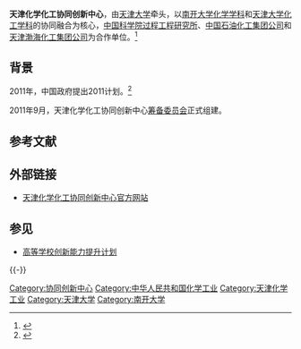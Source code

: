 '''天津化学化工协同创新中心'''，由[[天津大学|天津大学]]牵头，以[[南开大学化学学院|南开大学化学学科]]和[[天津大学化工学院|天津大学化工学科]]的协同融合为核心，[[中国科学院过程工程研究所|中国科学院过程工程研究所]]、[[中国石油化工集团公司|中国石油化工集团公司]]和[[天津渤海化工集团公司|天津渤海化工集团公司]]为合作单位。<ref>{{cite web |url = http://www.tju.edu.cn/2011/zxgk/zxjs/ |title = 天津化学化工协同创新中心简介 |publisher = 天津化学化工协同创新中心 |accessdate = 2013-04-12 |archive-url = https://web.archive.org/web/20140608223712/http://www.tju.edu.cn/2011/zxgk/zxjs/ |archive-date = 2014-06-08 |dead-url = yes }}</ref>

== 背景 ==
2011年，中国政府提出2011计划。<ref>{{cite web |url = http://news.xinhuanet.com/edu/2012-10/26/c_123876292.htm |title = 高等教育：从“211工程”到“2011计划” |publisher = 新华网 |accessdate = 2013-01-29 |archive-date = 2012-10-29 |archive-url = https://web.archive.org/web/20121029204947/http://news.xinhuanet.com/edu/2012-10/26/c_123876292.htm |dead-url = no }}</ref>

2011年9月，天津化学化工协同创新中心[[筹备委员会|筹备委员会]]正式组建。

== 参考文献 ==
{{Reflist}}

== 外部链接 ==
* [http://www.tju.edu.cn 天津化学化工协同创新中心官方网站]{{Wayback|url=http://www.tju.edu.cn/ |date=20201001184201 }}

== 参见 ==
{{Portal box|天津|化学|大学}}
* [[高等学校创新能力提升计划|高等学校创新能力提升计划]]

{{-}}
{{天津大学}}
{{南开大学}}

[[Category:协同创新中心|Category:协同创新中心]]
[[Category:中华人民共和国化学工业|Category:中华人民共和国化学工业]]
[[Category:天津化学工业|Category:天津化学工业]]
[[Category:天津大学|Category:天津大学]]
[[Category:南开大学|Category:南开大学]]